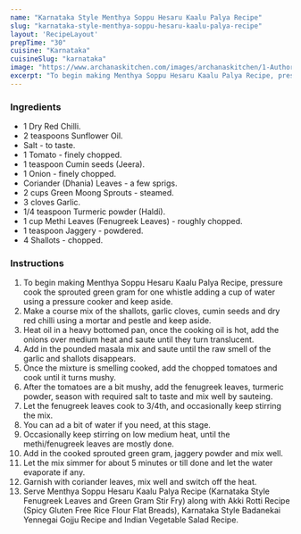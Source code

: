 ---
name: "Karnataka Style Menthya Soppu Hesaru Kaalu Palya Recipe"
slug: "karnataka-style-menthya-soppu-hesaru-kaalu-palya-recipe"
layout: 'RecipeLayout'
prepTime: "30"
cuisine: "Karnataka"
cuisineSlug: "karnataka"
image: "https://www.archanaskitchen.com/images/archanaskitchen/1-Author/nithya.anantham/Menthya_Soppu_Hesarukalu_Palya_Recipe_Karnataka_Style_Fenugreek_Leaves_and_Green_Gram_Stir_Fry.jpg"
excerpt: "To begin making Menthya Soppu Hesaru Kaalu Palya Recipe, pressure cook the sprouted green gram for one whistle adding a cup of water using a pressure cooker and keep aside"
---

### Ingredients

- 1 Dry Red Chilli.
- 2 teaspoons Sunflower Oil.
- Salt - to taste.
- 1 Tomato - finely chopped.
- 1 teaspoon Cumin seeds (Jeera).
- 1 Onion - finely chopped.
- Coriander (Dhania) Leaves - a few sprigs.
- 2 cups Green Moong Sprouts - steamed.
- 3 cloves Garlic.
- 1/4 teaspoon Turmeric powder (Haldi).
- 1 cup Methi Leaves (Fenugreek Leaves) - roughly chopped.
- 1 teaspoon Jaggery - powdered.
- 4 Shallots - chopped.

### Instructions

1. To begin making Menthya Soppu Hesaru Kaalu Palya Recipe, pressure cook the sprouted green gram for one whistle adding a cup of water using a pressure cooker and keep aside.
1. Make a course mix of the shallots, garlic cloves, cumin seeds and dry red chilli using a mortar and pestle and keep aside.
1. Heat oil in a heavy bottomed pan, once the cooking oil is hot, add the onions over medium heat and saute until they turn translucent.
1. Add in the pounded masala mix and saute until the raw smell of the garlic and shallots disappears.
1. Once the mixture is smelling cooked, add the chopped tomatoes and cook until it turns mushy.
1. After the tomatoes are a bit mushy, add the fenugreek leaves, turmeric powder, season with required salt to taste and mix well by sauteing.
1. Let the fenugreek leaves cook to 3/4th, and occasionally keep stirring the mix.
1. You can ad a bit of water if you need, at this stage.
1. Occasionally keep stirring on low medium heat, until the methi/fenugreek leaves are mostly done.
1. Add in the cooked sprouted green gram, jaggery powder and mix well.
1. Let the mix simmer for about 5 minutes or till done and let the water evaporate if any.
1. Garnish with coriander leaves, mix well and switch off the heat.
1. Serve Menthya Soppu Hesaru Kaalu Palya Recipe (Karnataka Style Fenugreek Leaves and Green Gram Stir Fry) along with Akki Rotti Recipe (Spicy Gluten Free Rice Flour Flat Breads), Karnataka Style Badanekai Yennegai Gojju Recipe and Indian Vegetable Salad Recipe.
